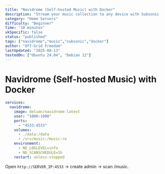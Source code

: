 ```yaml
---
title: "Navidrome (Self-hosted Music) with Docker"
description: "Stream your music collection to any device with Subsonic-compatible API."
category: "Home Servers"
difficulty: "Beginner"
time: "10 minutes"
ukSpecific: false
status: "published"
tags: ["navidrome","music","subsonic","docker"]
author: "Off-Grid Freedom"
lastUpdated: "2025-08-13"
testedOn: ["Ubuntu 24.04", "Debian 12"]
---
```


# Navidrome (Self-hosted Music) with Docker

```yaml
services:
  navidrome:
    image: deluan/navidrome:latest
    user: "1000:1000"
    ports:
      - "4533:4533"
    volumes:
      - ./data:/data
      - /srv/music:/music:ro
    environment:
      - ND_LOGLEVEL=info
      - ND_SCANSCHEDULE=1h
    restart: unless-stopped
```

Open `http://SERVER_IP:4533` → create admin → scan /music.
